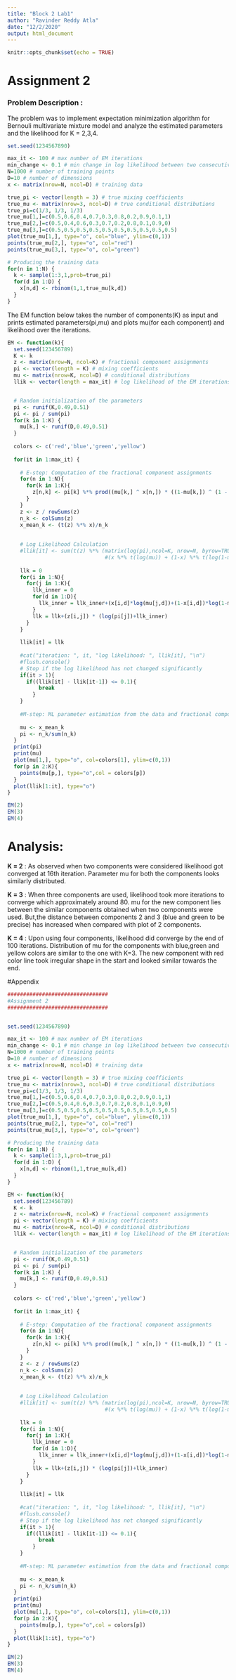 ```yaml
---
title: "Block 2 Lab1"
author: "Ravinder Reddy Atla"
date: "12/2/2020"
output: html_document
---
```


```r
knitr::opts_chunk$set(echo = TRUE)
```
# Assignment 2

### Problem Description :
The problem was to implement expectation minimization algorithm for Bernouli 
multivariate mixture model and analyze the estimated parameters and the 
likelihood for K = 2,3,4.

```r
set.seed(1234567890)

max_it <- 100 # max number of EM iterations
min_change <- 0.1 # min change in log likelihood between two consecutive EM iterations
N=1000 # number of training points
D=10 # number of dimensions
x <- matrix(nrow=N, ncol=D) # training data

true_pi <- vector(length = 3) # true mixing coefficients
true_mu <- matrix(nrow=3, ncol=D) # true conditional distributions
true_pi=c(1/3, 1/3, 1/3)
true_mu[1,]=c(0.5,0.6,0.4,0.7,0.3,0.8,0.2,0.9,0.1,1)
true_mu[2,]=c(0.5,0.4,0.6,0.3,0.7,0.2,0.8,0.1,0.9,0)
true_mu[3,]=c(0.5,0.5,0.5,0.5,0.5,0.5,0.5,0.5,0.5,0.5)
plot(true_mu[1,], type="o", col="blue", ylim=c(0,1))
points(true_mu[2,], type="o", col="red")
points(true_mu[3,], type="o", col="green")

# Producing the training data
for(n in 1:N) {
  k <- sample(1:3,1,prob=true_pi)
  for(d in 1:D) {
    x[n,d] <- rbinom(1,1,true_mu[k,d])
  }
}
```

The EM function below takes the number of components(K) as input and prints 
estimated parameters(pi,mu) and plots mu(for each component) and likelihood over
the iterations.
```r
EM <- function(k){
  set.seed(123456789)
  K <- k
  z <- matrix(nrow=N, ncol=K) # fractional component assignments
  pi <- vector(length = K) # mixing coefficients
  mu <- matrix(nrow=K, ncol=D) # conditional distributions
  llik <- vector(length = max_it) # log likelihood of the EM iterations


  # Random initialization of the parameters
  pi <- runif(K,0.49,0.51)
  pi <- pi / sum(pi)
  for(k in 1:K) {
    mu[k,] <- runif(D,0.49,0.51)
  }
  
  colors <- c('red','blue','green','yellow')
  
  for(it in 1:max_it) {
    
    # E-step: Computation of the fractional component assignments
    for(n in 1:N){
      for(k in 1:K){
        z[n,k] <- pi[k] %*% prod((mu[k,] ^ x[n,]) * ((1-mu[k,]) ^ (1 - x[n,])))
      }
    }
    z <- z / rowSums(z)
    n_k <- colSums(z)
    x_mean_k <- (t(z) %*% x)/n_k
    
    
    # Log Likelihood Calculation
    #llik[it] <- sum(t(z) %*% (matrix(log(pi),ncol=K, nrow=N, byrow=TRUE)+ 
                               #(x %*% t(log(mu)) + (1-x) %*% t(log(1-mu)))))
    
    llk = 0
    for(i in 1:N){
      for(j in 1:K){
        llk_inner = 0
        for(d in 1:D){
          llk_inner = llk_inner+(x[i,d]*log(mu[j,d])+(1-x[i,d])*log(1-mu[j,d]))
        }
        llk = llk+(z[i,j]) * (log(pi[j])+llk_inner)
      }
    }
    
    llik[it] = llk
    
    #cat("iteration: ", it, "log likelihood: ", llik[it], "\n")
    #flush.console() 
    # Stop if the log likelihood has not changed significantly
    if(it > 1){
      if((llik[it] - llik[it-1]) <= 0.1){
          break
        }
    }
    
    #M-step: ML parameter estimation from the data and fractional component assignments
  
    mu <- x_mean_k
    pi <- n_k/sum(n_k)
  }
  print(pi)
  print(mu)
  plot(mu[1,], type="o", col=colors[1], ylim=c(0,1))
  for(p in 2:K){
    points(mu[p,], type="o",col = colors[p])
  }
  plot(llik[1:it], type="o")
}
```


```r
EM(2)
EM(3)
EM(4)
```

# Analysis:
**K = 2** : As observed when two components were considered likelihood got 
converged at 16th iteration. Parameter mu for both the components looks similarly 
distributed.

**K = 3** : When three components are used, likelihood took more iterations to
converge which approximately around 80. mu for the new component lies between 
the similar components obtained when two components were used. But,the distance
between components 2 and 3 (blue and green to be precise) has increased when 
compared with plot of 2 components.

**K = 4** : Upon using four components, likelihood did converge by the end of 
100 iterations. Distribution of mu for the components with blue,green and yellow
colors are similar to the one with K=3. The new component with red color line 
took irregular shape in the start and looked similar towards the end.


#Appendix
```r
################################
#Assignment 2
################################


set.seed(1234567890)

max_it <- 100 # max number of EM iterations
min_change <- 0.1 # min change in log likelihood between two consecutive EM iterations
N=1000 # number of training points
D=10 # number of dimensions
x <- matrix(nrow=N, ncol=D) # training data

true_pi <- vector(length = 3) # true mixing coefficients
true_mu <- matrix(nrow=3, ncol=D) # true conditional distributions
true_pi=c(1/3, 1/3, 1/3)
true_mu[1,]=c(0.5,0.6,0.4,0.7,0.3,0.8,0.2,0.9,0.1,1)
true_mu[2,]=c(0.5,0.4,0.6,0.3,0.7,0.2,0.8,0.1,0.9,0)
true_mu[3,]=c(0.5,0.5,0.5,0.5,0.5,0.5,0.5,0.5,0.5,0.5)
plot(true_mu[1,], type="o", col="blue", ylim=c(0,1))
points(true_mu[2,], type="o", col="red")
points(true_mu[3,], type="o", col="green")

# Producing the training data
for(n in 1:N) {
  k <- sample(1:3,1,prob=true_pi)
  for(d in 1:D) {
    x[n,d] <- rbinom(1,1,true_mu[k,d])
  }
}

EM <- function(k){
  set.seed(123456789)
  K <- k
  z <- matrix(nrow=N, ncol=K) # fractional component assignments
  pi <- vector(length = K) # mixing coefficients
  mu <- matrix(nrow=K, ncol=D) # conditional distributions
  llik <- vector(length = max_it) # log likelihood of the EM iterations


  # Random initialization of the parameters
  pi <- runif(K,0.49,0.51)
  pi <- pi / sum(pi)
  for(k in 1:K) {
    mu[k,] <- runif(D,0.49,0.51)
  }
  
  colors <- c('red','blue','green','yellow')
  
  for(it in 1:max_it) {
    
    # E-step: Computation of the fractional component assignments
    for(n in 1:N){
      for(k in 1:K){
        z[n,k] <- pi[k] %*% prod((mu[k,] ^ x[n,]) * ((1-mu[k,]) ^ (1 - x[n,])))
      }
    }
    z <- z / rowSums(z)
    n_k <- colSums(z)
    x_mean_k <- (t(z) %*% x)/n_k
    
    
    # Log Likelihood Calculation
    #llik[it] <- sum(t(z) %*% (matrix(log(pi),ncol=K, nrow=N, byrow=TRUE)+ 
                               #(x %*% t(log(mu)) + (1-x) %*% t(log(1-mu)))))
    
    llk = 0
    for(i in 1:N){
      for(j in 1:K){
        llk_inner = 0
        for(d in 1:D){
          llk_inner = llk_inner+(x[i,d]*log(mu[j,d])+(1-x[i,d])*log(1-mu[j,d]))
        }
        llk = llk+(z[i,j]) * (log(pi[j])+llk_inner)
      }
    }
    
    llik[it] = llk
    
    #cat("iteration: ", it, "log likelihood: ", llik[it], "\n")
    #flush.console() 
    # Stop if the log likelihood has not changed significantly
    if(it > 1){
      if((llik[it] - llik[it-1]) <= 0.1){
          break
        }
    }
    
    #M-step: ML parameter estimation from the data and fractional component assignments
  
    mu <- x_mean_k
    pi <- n_k/sum(n_k)
  }
  print(pi)
  print(mu)
  plot(mu[1,], type="o", col=colors[1], ylim=c(0,1))
  for(p in 2:K){
    points(mu[p,], type="o",col = colors[p])
  }
  plot(llik[1:it], type="o")
}

EM(2)
EM(3)
EM(4)
```


